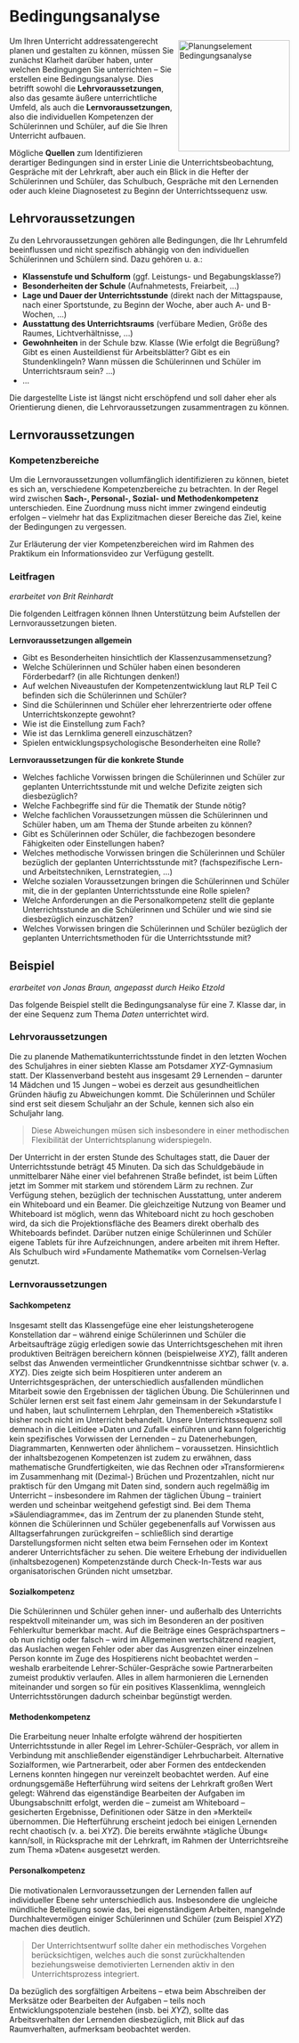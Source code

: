 
# Bedingungsanalyse 

<img src="pictures/Unterrichtsplanung-Bedingungsanalyse.jpg" alt="Planungselement Bedingungsanalyse" width="200" style="float:right; margin:5pt 0 0 5pt;"/> 
Um Ihren Unterricht addressatengerecht planen und gestalten zu können, müssen Sie zunächst Klarheit darüber haben, unter welchen Bedingungen Sie unterrichten -- Sie erstellen eine Bedingungsanalyse. Dies betrifft sowohl die **Lehrvoraussetzungen**, also das gesamte äußere unterrichtliche Umfeld, als auch die **Lernvoraussetzungen**, also die individuellen Kompetenzen der Schülerinnen und Schüler, auf die Sie Ihren Unterricht aufbauen.

Mögliche **Quellen** zum Identifizieren derartiger Bedingungen sind in erster Linie die Unterrichtsbeobachtung, Gespräche mit der Lehrkraft, aber auch ein Blick in die Hefter der Schülerinnen und Schüler, das Schulbuch, Gespräche mit den Lernenden oder auch kleine Diagnosetest zu Beginn der Unterrichtssequenz usw. 

## Lehrvoraussetzungen

Zu den Lehrvoraussetzungen gehören alle Bedingungen, die Ihr Lehrumfeld beeinflussen und nicht spezifisch abhängig von den individuellen Schülerinnen und Schülern sind.
Dazu gehören u. a.:

* **Klassenstufe und Schulform** (ggf. Leistungs- und Begabungsklasse?)
* **Besonderheiten der Schule** (Aufnahmetests, Freiarbeit, …)
* **Lage und Dauer der Unterrichtsstunde** (direkt nach der Mittagspause, nach einer Sportstunde, zu Beginn der Woche, aber auch A- und B-Wochen, …)
* **Ausstattung des Unterrichtsraums** (verfübare Medien, Größe des Raumes, Lichtverhältnisse, …)
* **Gewohnheiten** in der Schule bzw. Klasse (Wie erfolgt die Begrüßung? Gibt es einen Austeildienst für Arbeitsblätter? Gibt es ein Stundenklingeln? Wann müssen die Schülerinnen und Schüler im Unterrichtsraum sein? …)
* …

Die dargestellte Liste ist längst nicht erschöpfend und soll daher eher als Orientierung dienen, die Lehrvoraussetzungen zusammentragen zu können.


## Lernvoraussetzungen

### Kompetenzbereiche 

Um die Lernvoraussetzungen vollumfänglich identifizieren zu können, bietet es sich an, verschiedene Kompetenzbereiche zu betrachten. In der Regel wird zwischen **Sach-, Personal-, Sozial- und Methodenkompetenz** unterschieden.
Eine Zuordnung muss nicht immer zwingend eindeutig erfolgen -- vielmehr hat das Explizitmachen dieser Bereiche das Ziel, keine der Bedingungen zu vergessen.

Zur Erläuterung der vier Kompetenzbereichen wird im Rahmen des Praktikum ein Informationsvideo zur Verfügung gestellt.

### Leitfragen

*erarbeitet von Brit Reinhardt*<!--, Studienseminar Bernau*-->

Die folgenden Leitfragen können Ihnen Unterstützung beim Aufstellen der Lernvoraussetzungen bieten.

**Lernvoraussetzungen allgemein**

* Gibt es Besonderheiten hinsichtlich der Klassenzusammensetzung?
* Welche Schülerinnen und Schüler haben einen besonderen Förderbedarf? (in alle Richtungen denken!)
* Auf welchen Niveaustufen der Kompetenzentwicklung laut RLP Teil C befinden sich die Schülerinnen und Schüler?
* Sind die Schülerinnen und Schüler eher lehrerzentrierte oder offene Unterrichtskonzepte gewohnt?
* Wie ist die Einstellung zum Fach?
* Wie ist das Lernklima generell einzuschätzen?
* Spielen entwicklungspsychologische Besonderheiten eine Rolle?

**Lernvoraussetzungen für die konkrete Stunde**

* Welches fachliche Vorwissen bringen die Schülerinnen und Schüler zur geplanten Unterrichtsstunde mit und welche Defizite zeigten sich diesbezüglich?
* Welche Fachbegriffe sind für die Thematik der Stunde nötig?
* Welche fachlichen Voraussetzungen müssen die Schülerinnen und Schüler haben, um am Thema der Stunde arbeiten zu können?
* Gibt es Schülerinnen oder Schüler, die fachbezogen besondere Fähigkeiten oder Einstellungen haben?
* Welches methodische Vorwissen bringen die Schülerinnen und Schüler bezüglich der geplanten Unterrichtsstunde mit? (fachspezifische Lern- und Arbeitstechniken, Lernstrategien, …)
* Welche sozialen Voraussetzungen bringen die Schülerinnen und Schüler mit, die in der geplanten Unterrichtsstunde eine Rolle spielen?
* Welche Anforderungen an die Personalkompetenz stellt die geplante Unterrichtsstunde an die Schülerinnen und Schüler und wie sind sie diesbezüglich einzuschätzen?
* Welches Vorwissen bringen die Schülerinnen und Schüler bezüglich der geplanten Unterrichtsmethoden für die Unterrichtsstunde mit?



<div class="beispiel">

## Beispiel {#beispiel-bedingungsanalyse}

*erarbeitet von Jonas Braun, angepasst durch Heiko Etzold*

Das folgende Beispiel stellt die Bedingungsanalyse für eine 7. Klasse dar, in der eine Sequenz zum Thema *Daten* unterrichtet wird. 

### Lehrvoraussetzungen {-}

Die zu planende Mathematikunterrichtsstunde findet in den letzten Wochen des Schuljahres in einer siebten Klasse am Potsdamer *XYZ*-Gymnasium statt. 
Der Klassenverband besteht aus insgesamt 29 Lernenden – darunter 14 Mädchen und 15 Jungen – wobei es derzeit aus gesundheitlichen Gründen häufig zu Abweichungen kommt.
Die Schülerinnen und Schüler sind erst seit diesem Schuljahr an der Schule, kennen sich also ein Schuljahr lang.

> Diese Abweichungen müsen sich insbesondere in einer methodischen Flexibilität der Unterrichtsplanung widerspiegeln. 

Der Unterricht in der ersten Stunde des Schultages statt, die Dauer der Unterrichtsstunde beträgt 45 Minuten. 
Da sich das Schuldgebäude in unmittelbarer Nähe einer viel befahrenen Straße befindet, ist beim Lüften jetzt im Sommer mit starkem und störendem Lärm zu rechnen. 
Zur Verfügung stehen, bezüglich der technischen Ausstattung, unter anderem ein Whiteboard und ein Beamer. 
Die gleichzeitige Nutzung von Beamer und Whiteboard ist möglich, wenn das Whiteboard nicht zu hoch geschoben wird, da sich die Projektionsfläche des Beamers direkt oberhalb des Whiteboards befindet. 
Darüber nutzen einige Schülerinnen und Schüler eigene Tablets für ihre Aufzeichnungen, andere arbeiten mit ihrem Hefter. 
Als Schulbuch wird »Fundamente Mathematik« vom Cornelsen-Verlag genutzt.



### Lernvoraussetzungen {-}

#### Sachkompetenz {-}
Insgesamt stellt das Klassengefüge eine eher leistungsheterogene Konstellation dar – während einige Schülerinnen und Schüler die Arbeitsaufträge zügig erledigen sowie das Unterrichtsgeschehen mit ihren produktiven Beiträgen bereichern können (beispielweise *XYZ*), fällt anderen selbst das Anwenden vermeintlicher Grundkenntnisse sichtbar schwer (v. a. *XYZ*). Dies zeigte sich beim Hospitieren unter anderem an Unterrichtsgesprächen, der unterschiedlich ausfallenden mündlichen Mitarbeit sowie den Ergebnissen der täglichen Übung. 
Die Schülerinnen und Schüler lernen erst seit fast einem Jahr gemeinsam in der Sekundarstufe I und haben, laut schulinternem Lehrplan, den Themenbereich »Statistik« bisher noch nicht im Unterricht behandelt. Unsere Unterrichtssequenz soll demnach in die Leitidee »Daten und Zufall« einführen und kann folgerichtig kein spezifisches Vorwissen der Lernenden – zu Datenerhebungen, Diagrammarten, Kennwerten oder ähnlichem – voraussetzen. 
Hinsichtlich der inhaltsbezogenen Kompetenzen ist zudem zu erwähnen, dass mathematische Grundfertigkeiten, wie das Rechnen oder »Transformieren« im Zusammenhang mit (Dezimal-) Brüchen und Prozentzahlen, nicht nur praktisch für den Umgang mit Daten sind, sondern auch regelmäßig im Unterricht – insbesondere im Rahmen der täglichen Übung – trainiert werden und scheinbar weitgehend gefestigt sind. Bei dem Thema »Säulendiagramme«, das im Zentrum der zu planenden Stunde steht, können die Schülerinnen und Schüler gegebenenfalls auf Vorwissen aus Alltagserfahrungen zurückgreifen – schließlich sind derartige Darstellungsformen nicht selten etwa beim Fernsehen oder im Kontext anderer Unterrichtsfächer zu sehen. Die weitere Erhebung der individuellen (inhaltsbezogenen) Kompetenzstände durch Check-In-Tests war aus organisatorischen Gründen nicht umsetzbar. 

#### Sozialkompetenz {-}

Die Schülerinnen und Schüler gehen inner- und außerhalb des Unterrichts respektvoll miteinander um, was sich im Besonderen an der positiven Fehlerkultur bemerkbar macht. 
Auf die Beiträge eines Gesprächspartners – ob nun richtig oder falsch – wird im Allgemeinen wertschätzend reagiert, das Auslachen wegen Fehler oder aber das Ausgrenzen einer einzelnen Person konnte im Zuge des Hospitierens nicht beobachtet werden – weshalb erarbeitende Lehrer-Schüler-Gespräche sowie Partnerarbeiten zumeist produktiv verlaufen. 
Alles in allem harmonieren die Lernenden miteinander und sorgen so für ein positives Klassenklima, wenngleich Unterrichtsstörungen dadurch scheinbar begünstigt werden. 
 
#### Methodenkompetenz {-}

Die Erarbeitung neuer Inhalte erfolgte während der hospitierten Unterrichtsstunde in aller Regel im Lehrer-Schüler-Gespräch, vor allem in Verbindung mit anschließender eigenständiger Lehrbucharbeit. 
Alternative Sozialformen, wie Partnerarbeit, oder aber Formen des entdeckenden Lernens konnten hingegen nur vereinzelt beobachtet werden. 
Auf eine ordnungsgemäße Hefterführung wird seitens der Lehrkraft großen Wert gelegt: Während das eigenständige Bearbeiten der Aufgaben im Übungsabschnitt erfolgt, werden die – zumeist am Whiteboard – gesicherten Ergebnisse, Definitionen oder Sätze in den »Merkteil« übernommen. 
Die Hefterführung erscheint jedoch bei einigen Lernenden recht chaotisch (v. a. bei *XYZ*). 
Die bereits erwähnte »tägliche Übung« kann/soll, in Rücksprache mit der Lehrkraft, im Rahmen der Unterrichtsreihe zum Thema »Daten« ausgesetzt werden. 

#### Personalkompetenz {-}

Die motivationalen Lernvoraussetzungen der Lernenden fallen auf individueller Ebene sehr unterschiedlich aus. 
Insbesondere die ungleiche mündliche Beteiligung sowie das, bei eigenständigem Arbeiten, mangelnde Durchhaltevermögen einiger Schülerinnen und Schüler (zum Beispiel *XYZ*) machen dies deutlich. 

> Der Unterrichtsentwurf sollte daher ein methodisches Vorgehen berücksichtigen, welches auch die sonst zurückhaltenden beziehungsweise demotivierten Lernenden aktiv in den Unterrichtsprozess integriert.

Da bezüglich des sorgfältigen Arbeitens – etwa beim Abschreiben der Merksätze oder Bearbeiten der Aufgaben – teils noch Entwicklungspotenziale bestehen (insb. bei *XYZ*), sollte das Arbeitsverhalten der Lernenden diesbezüglich, mit Blick auf das Raumverhalten, aufmerksam beobachtet werden. 



</div>



